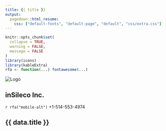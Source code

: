 ```yaml
---
title: {{ title }}
output:
  pagedown::html_resume:
    css: ["default-fonts", "default-page", "default", "css/extra.css"]
---
```



```r
knitr::opts_chunk$set(
  collapse = TRUE,
  warning = FALSE,
  message = FALSE
)
library(icons)
library(kableExtra)
rfa <- function(...) fontawesome(...)
```

<div class="adrs font90">
  <img class="logo" src="css/logo.png" alt="Logo"/>
  <h2>inSileco Inc.</h2>
  `r rfa("mobile-alt")` +1-514-553-4974 </br>
</div>


<div class="right font80 width60">

  <h2>{{ data.title }}</h2>


</div>



</br>

